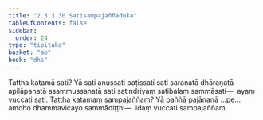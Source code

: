 ```yaml
---
title: "2.3.3.30 Satisampajaññaduka"
tableOfContents: false
sidebar:
  order: 24
type: "tipitaka"
basket: "ab"
book: "dhs"
---
```



<DynamicBreadcrumb />

<Division number="1358" book="dhs">

<Paragraph number="2063" book="dhs">
Tattha katamā sati? Yā sati anussati paṭissati sati saraṇatā dhāraṇatā apilāpanatā asammussanatā sati satindriyaṃ satibalaṃ sammāsati—  ayaṃ vuccati sati.
</Paragraph>

</Division>
<Division number="1359" book="dhs">

<Paragraph number="2064" book="dhs">
Tattha katamaṃ sampajaññaṃ? Yā paññā pajānanā …pe…  amoho dhammavicayo sammādiṭṭhi—  idaṃ vuccati sampajaññaṃ.
</Paragraph>
</Division>